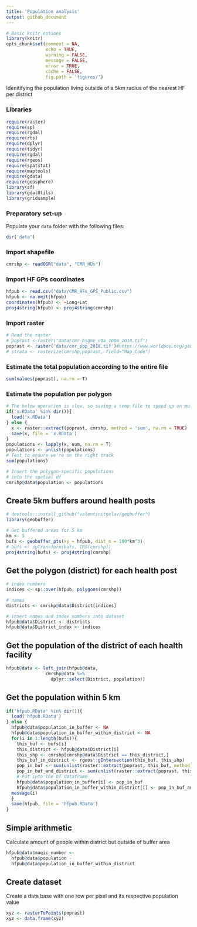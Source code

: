 ```yaml
---
title: 'Population analysis'
output: github_document
---
```



```r
# Basic knitr options
library(knitr)
opts_chunk$set(comment = NA, 
               echo = TRUE, 
               warning = FALSE, 
               message = FALSE, 
               error = TRUE, 
               cache = FALSE,
               fig.path = 'figures/')
```

Idenitifying the population living outside of a 5km radius of the nearest HF per district

### Libraries

```r
require(raster)
require(sp)
require(rgdal)
require(rts)
require(dplyr)
require(tidyr)
require(rgdal)
require(rgeos)
require(spatstat)
require(maptools)
require(gdata)
require(geosphere)
library(sf)
library(gdalUtils)
library(gridsample)
```

### Preparatory set-up

Populate your `data` folder with the following files:

```r
dir('data')
```

### Import shapefile

```r
cmrshp <- readOGR("data", "CMR_HDs")
```

### Import HF GPs coordinates

```r
hfpub <- read.csv("data/CMR_HFs_GPS_Public.csv")
hfpub <- na.omit(hfpub)
coordinates(hfpub) <- ~Long+Lat
proj4string(hfpub) <- proj4string(cmrshp)
```

### Import raster

```r
# Read the raster
# poprast <-raster("data/cmr_bsgme_v0a_100m_2018.tif")
poprast <- raster('data/cmr_ppp_2018.tif')#https://www.worldpop.org/geodata/summary?id=5849
# strata <- rasterize(cmrshp,poprast, field="Map_Code")
```

### Estimate the total population according to the entire file 

```r
sum(values(poprast), na.rm = T)
```

### Estimate the population per polygon

```r
# The below operation is slow, so saving a temp file to speed up on multiple runs
if('x.RData' %in% dir()){
  load('x.RData')
} else {
  x <- raster::extract(poprast, cmrshp, method = 'sum', na.rm = TRUE)
  save(x, file = 'x.RData')
}
populations <- lapply(x, sum, na.rm = T)
populations <- unlist(populations)
# Test to ensure we're on the right track
sum(populations)

# Insert the polygon-specific populations
# into the spatial df
cmrshp@data$population <- populations
```

## Create 5km buffers around health posts

```r
# devtools::install_github("valentinitnelav/geobuffer")
library(geobuffer)

# Get buffered areas for 5 km
km <- 5
bufs <- geobuffer_pts(xy = hfpub, dist_m = 100*km^3)
# bufs <- spTransform(bufs, CRS(cmrshp))
proj4string(bufs) <- proj4string(cmrshp)
```

## Get the polygon (district) for each health post

```r
# index numbers
indices <- sp::over(hfpub, polygons(cmrshp))

# names
districts <- cmrshp@data$District[indices]

# insert names and index numbers into dataset
hfpub@data$District <- districts
hfpub@data$District_index <- indices
```

## Get the population of the district of each health facility

```r
hfpub@data <- left_join(hfpub@data,
               cmrshp@data %>%
                 dplyr::select(District, population))
```


## Get the population within 5 km

```r
if('hfpub.RData' %in% dir()){
  load('hfpub.RData')
} else {
  hfpub@data$population_in_buffer <- NA
  hfpub@data$population_in_buffer_within_district <- NA
  for(i in 1:length(bufs)){
    this_buf <- bufs[i]
    this_district <- hfpub@data$District[i]
    this_shp <- cmrshp[cmrshp@data$District == this_district,]
    this_buf_in_district <- rgeos::gIntersection(this_buf, this_shp)
    pop_in_buf <- sum(unlist(raster::extract(poprast, this_buf, method = 'sum', na.rm = TRUE)), na.rm = TRUE)
    pop_in_buf_and_district <- sum(unlist(raster::extract(poprast, this_buf_in_district, method = 'sum', na.rm = TRUE)), na.rm = TRUE)
    # Put into the hf dataframe
    hfpub@data$population_in_buffer[i] <- pop_in_buf
    hfpub@data$population_in_buffer_within_district[i] <- pop_in_buf_and_district
  message(i)
  }
  save(hfpub, file = 'hfpub.RData')
}
```

## Simple arithmetic

Calculate amount of people within district but outside of buffer area

```r
hfpub@data$magic_number <-
  hfpub@data$population -
  hfpub@data$population_in_buffer_within_district
```


## Create dataset

Create a data base with one row per pixel and its respective population value 

```r
xyz <- rasterToPoints(poprast)
xyz <- data.frame(xyz)
```


